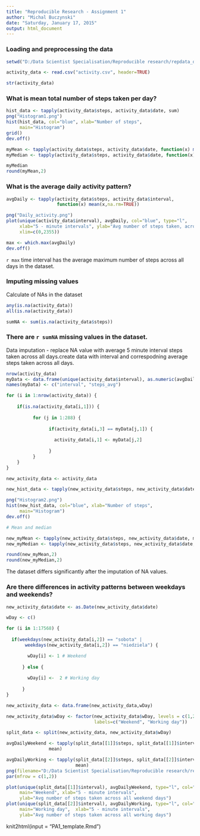 ```yaml
---
title: "Reproducible Research - Assignment 1"
author: "Michal Buczynski"
date: "Saturday, January 17, 2015"
output: html_document
---
```

### Loading and preprocessing the data

```r


setwd("D:/Data Scientist Specialisation/Reproducible research/repdata_data_activity")

activity_data <- read.csv("activity.csv", header=TRUE)

str(activity_data)


```

### What is mean total number of steps taken per day?
```r

hist_data <- tapply(activity_data$steps, activity_data$date, sum)
png("Histogram1.png")
hist(hist_data, col="blue", xlab="Number of steps", 
     main="Histogram")
grid()
dev.off()

myMean <- tapply(activity_data$steps, activity_data$date, function(x) mean(x,na.rm=TRUE))
myMedian <- tapply(activity_data$steps, activity_data$date, function(x) median(x, na.rm=TRUE))

myMedian
round(myMean,2)
```

### What is the average daily activity pattern?
```r

avgDaily <- tapply(activity_data$steps, activity_data$interval, 
                   function(x) mean(x,na.rm=TRUE))

png("Daily_activity.png")
plot(unique(activity_data$interval), avgDaily, col="blue", type="l",
     xlab="5 - minute intervals", ylab="Avg number of steps taken, across all days",
     xlim=c(0,2355))

max <- which.max(avgDaily)
dev.off()

```

`r max` time interval has the average maximum number of steps across all days in the dataset.

### Imputing missing values
Calculate  of NAs in the dataset
```r

any(is.na(activity_data))
all(is.na(activity_data))

sumNA <- sum(is.na(activity_data$steps))
```
### There are `r sumNA` missing values in the dataset.

Data imputation - replace NA value with average 5 minute interval steps taken across all days.create data with interval and correspodning average steps taken across all days.

```r
nrow(activity_data)
myData <- data.frame(unique(activity_data$interval), as.numeric(avgDaily))
names(myData) <- c("interval", "steps_avg")

for (i in 1:nrow(activity_data)) {
  
    if(is.na(activity_data[i,1])) {
      
          for (j in 1:288) {
            
                if(activity_data[i,3] == myData[j,1]) {
                  
                  activity_data[i,1] <- myData[j,2]
                  
                }
          } 
    } 
}

new_activity_data <- activity_data

new_hist_data <- tapply(new_activity_data$steps, new_activity_data$date, sum)

png("Histogram2.png")
hist(new_hist_data, col="blue", xlab="Number of steps", 
     main="Histogram")
dev.off()

# Mean and median

new_myMean <- tapply(new_activity_data$steps, new_activity_data$date, mean)
new_myMedian <- tapply(new_activity_data$steps, new_activity_data$date, median)

round(new_myMean,2)
round(new_myMedian,2)
```
The dataset differs significantly after the imputation of NA values. 

### Are there differences in activity patterns between weekdays and weekends?
```r

new_activity_data$date <- as.Date(new_activity_data$date)

wDay <- c()

for (i in 1:17568) {
  
  if(weekdays(new_activity_data[i,2]) == "sobota" | 
       weekdays(new_activity_data[i,2]) == "niedziela") {

        wDay[i] <- 1 # Weekend
      
      } else {  
        
        wDay[i] <-  2 # Working day
            
      }
}

new_activity_data <- data.frame(new_activity_data,wDay)

new_activity_data$wDay <- factor(new_activity_data$wDay, levels = c(1,2),
                                 labels=c("Weekend", "Working day"))

split_data <- split(new_activity_data, new_activity_data$wDay)

avgDailyWeekend <- tapply(split_data[[1]]$steps, split_data[[1]]$interval, 
                mean)

avgDailyWorking <- tapply(split_data[[2]]$steps, split_data[[2]]$interval, 
                          mean)
png(filename="D:/Data Scientist Specialisation/Reproducible research/repdata_data_activity/working_vs_weekend.png")
par(mfrow = c(1,2))

plot(unique(split_data[[1]]$interval), avgDailyWeekend, type="l", col="red",
     main="Weekend", xlab="5 - minute intervals", 
     ylab="Avg number of steps taken across all weekend days")
plot(unique(split_data[[2]]$interval), avgDailyWorking, type="l", col="blue",
     main="Working day",  xlab="5 - minute intervals", 
     ylab="Avg number of steps taken across all working days")


```

knit2html(input = "PA1_template.Rmd")
